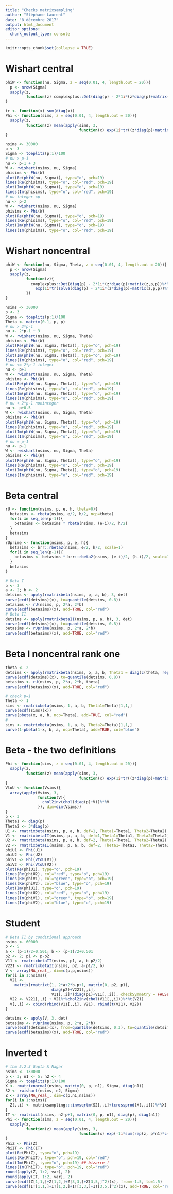 ```yaml
---
title: "Checks matrixsampling"
author: "Stéphane Laurent"
date: "8 décembre 2017"
output: html_document
editor_options: 
  chunk_output_type: console
---
```


```r
knitr::opts_chunk$set(collapse = TRUE)
```

# Wishart central

```r
phiW <- function(nu, Sigma, z = seq(0.01, 4, length.out = 20)){
  p <- nrow(Sigma)
  sapply(z, 
         function(z) complexplus::Det(diag(p) - 2*1i*(z*diag(p)+matrix(z,p,p))%*%Sigma)^(-nu/2)) 
}
```

```r
tr <- function(x) sum(diag(x))
Phi <- function(sims, z = seq(0.01, 4, length.out = 20)){
  sapply(z,
         function(z) mean(apply(sims, 3,
                                function(x) exp(1i*tr((z*diag(p)+matrix(z,p,p))%*%x)))))
}
```

```r
nsims <- 30000
p <- 3
Sigma <- toeplitz(p:1)/100
# nu > p-1
nu <- p-1 + 3
W <- rwishart(nsims, nu, Sigma)
phisims <- Phi(W)
plot(Re(phiW(nu, Sigma)), type="o", pch=19)
lines(Re(phisims), type="o", col="red", pch=19)
plot(Im(phiW(nu, Sigma)), type="o", pch=19)
lines(Im(phisims), type="o", col="red", pch=19)
# nu integer <p
nu <- p-2
W <- rwishart(nsims, nu, Sigma)
phisims <- Phi(W)
plot(Re(phiW(nu, Sigma)), type="o", pch=19)
lines(Re(phisims), type="o", col="red", pch=19)
plot(Im(phiW(nu, Sigma)), type="o", pch=19)
lines(Im(phisims), type="o", col="red", pch=19)
```

# Wishart noncentral

```r
phiW <- function(nu, Sigma, Theta, z = seq(0.01, 4, length.out = 20)){
  p <- nrow(Sigma)
  sapply(z, 
         function(z){
           complexplus::Det(diag(p) - 2*1i*(z*diag(p)+matrix(z,p,p))%*%Sigma)^(-nu/2) * 
             exp(1i*tr(solve(diag(p) - 2*1i*(z*diag(p)+matrix(z,p,p))%*%Sigma) %*% (z*diag(p)+matrix(z,p,p)) %*% Theta))
         })
}
```

```r
nsims <- 30000
p <- 3
Sigma <- toeplitz(p:1)/100
Theta <- matrix(0.1, p, p)
# nu > 2*p-1
nu <- 2*p-1 + 3
W <- rwishart(nsims, nu, Sigma, Theta)
phisims <- Phi(W)
plot(Re(phiW(nu, Sigma, Theta)), type="o", pch=19)
lines(Re(phisims), type="o", col="red", pch=19)
plot(Im(phiW(nu, Sigma, Theta)), type="o", pch=19)
lines(Im(phisims), type="o", col="red", pch=19)
# nu <= 2*p-1 integer
nu <- p+1
W <- rwishart(nsims, nu, Sigma, Theta)
phisims <- Phi(W)
plot(Re(phiW(nu, Sigma, Theta)), type="o", pch=19)
lines(Re(phisims), type="o", col="red", pch=19)
plot(Im(phiW(nu, Sigma, Theta)), type="o", pch=19)
lines(Im(phisims), type="o", col="red", pch=19)
# nu < 2*p-1 noninteger
nu <- p+0.5
W <- rwishart(nsims, nu, Sigma, Theta)
phisims <- Phi(W)
plot(Re(phiW(nu, Sigma, Theta)), type="o", pch=19)
lines(Re(phisims), type="o", col="red", pch=19)
plot(Im(phiW(nu, Sigma, Theta)), type="o", pch=19)
lines(Im(phisims), type="o", col="red", pch=19)
# nu = p-1
nu <- p-1
W <- rwishart(nsims, nu, Sigma, Theta)
phisims <- Phi(W)
plot(Re(phiW(nu, Sigma, Theta)), type="o", pch=19)
lines(Re(phisims), type="o", col="red", pch=19)
plot(Im(phiW(nu, Sigma, Theta)), type="o", pch=19)
lines(Im(phisims), type="o", col="red", pch=19)
```

# Beta central

```r
rU <- function(nsims, p, e, h, theta=0){
  betasims <- rbeta(nsims, e/2, h/2, ncp=theta)
  for(i in seq_len(p-1)){
    betasims <- betasims * rbeta(nsims, (e-i)/2, h/2)
  }
  betasims
}
rUprime <- function(nsims, p, e, h){
  betasims <- brr::rbeta2(nsims, e/2, h/2, scale=1)
  for(i in seq_len(p-1)){
    betasims <- betasims * brr::rbeta2(nsims, (e-i)/2, (h-i)/2, scale=1)
  }
  betasims
}
```

```r
# Beta I
p <- 3
a <- 2; b <- 2
detsims <- apply(rmatrixbeta(nsims, p, a, b), 3, det)
curve(ecdf(detsims)(x), to=quantile(detsims, 0.8))
betasims <- rU(nsims, p, 2*a, 2*b)
curve(ecdf(betasims)(x), add=TRUE, col="red")
# Beta II
detsims <- apply(rmatrixbetaII(nsims, p, a, b), 3, det)
curve(ecdf(detsims)(x), to=quantile(detsims, 0.8))
betasims <- rUprime(nsims, p, 2*a, 2*b)
curve(ecdf(betasims)(x), add=TRUE, col="red")
```


# Beta I noncentral rank one

```r
theta <- 2
detsims <- apply(rmatrixbeta(nsims, p, a, b, Theta1 = diag(c(theta, rep(0,p-1)))), 3, det)
curve(ecdf(detsims)(x), to=quantile(detsims, 0.8))
betasims <- rU(nsims, p, 2*a, 2*b, theta)
curve(ecdf(betasims)(x), add=TRUE, col="red")
```

```r
# check p=1
Theta <- 1
sims <- rmatrixbeta(nsims, 1, a, b, Theta1=Theta)[1,1,]
curve(ecdf(sims)(x))
curve(pbeta(x, a, b, ncp=Theta), add=TRUE, col="red")
#
sims <- rmatrixbeta(nsims, 1, a, b, Theta2=Theta)[1,1,]
curve(1-pbeta(1-x, b, a, ncp=Theta), add=TRUE, col="blue")
```


# Beta - the two definitions

```r
Phi <- function(sims, z = seq(0.01, 4, length.out = 20)){
  sapply(z,
         function(z) mean(apply(sims, 3,
                                function(x) exp(1i*tr((z*diag(p)+matrix(z,p,p))%*%x)))))
}
VtoU <- function(Vsims){
  array(apply(Vsims, 3,
              function(V){
                chol2inv(chol(diag(p)+V))%*%V
              }), dim=dim(Vsims))
}
p <- 3
Theta1 <- diag(p) 
Theta2 <- 3*diag(p) 
U1 <- rmatrixbeta(nsims, p, a, b, def=1, Theta1=Theta1, Theta2=Theta2)
V1 <- rmatrixbetaII(nsims, p, a, b, def=1,Theta1=Theta1, Theta2=Theta2)
U2 <- rmatrixbeta(nsims, p, a, b, def=2, Theta1=Theta1, Theta2=Theta2)
V2 <- rmatrixbetaII(nsims, p, a, b, def=2, Theta1=Theta1, Theta2=Theta2)
phiU1 <- Phi(U1)
phiU2 <- Phi(U2)
phiV1 <- Phi(VtoU(V1))
phiV2 <- Phi(VtoU(V2))
plot(Re(phiU1), type="o", pch=19)
lines(Re(phiU2), col="red", type="o", pch=19)
lines(Re(phiV1), col="green", type="o", pch=19)
lines(Re(phiV2), col="blue", type="o", pch=19)
plot(Im(phiU1), type="o", pch=19)
lines(Im(phiU2), col="red", type="o", pch=19)
lines(Im(phiV1), col="green", type="o", pch=19)
lines(Im(phiV2), col="blue", type="o", pch=19)
```


# Student 

```r
# Beta II by conditional approach
nsims <- 60000
p <- 5
a <- (p-1)/2+0.501; b <- (p-1)/2+0.501
p2 <- 2; p1 <- p-p2
V11 <- rmatrixbetaII(nsims, p1, a, b-p2/2)
V221 <- rmatrixbetaII(nsims, p2, a-p1/2, b)
V <- array(NA_real_, dim=c(p,p,nsims))
for(i in 1:nsims){
  V21 <-
    matrix(rmatrixt(1, 2*a+2*b-p+1, matrix(0, p2, p1),
                    diag(p2)+V221[,,i],
                    V11[,,i]*(diag(p1)+V11[,,i]), checkSymmetry = FALSE)[,,1], p2, p1)
  V22 <- V221[,,i] + V21%*%chol2inv(chol(V11[,,i]))%*%t(V21)
  V[,,i] <- cbind(rbind(V11[,,i], V21), rbind(t(V21), V22))
}

detsims <- apply(V, 3, det)
betasims <- rUprime(nsims, p, 2*a, 2*b)
curve(ecdf(detsims)(x), from=quantile(detsims, 0.3), to=quantile(detsims, 0.7))
curve(ecdf(betasims)(x), add=TRUE, col="red")
```

# Inverted t

```r
# thm 5.2.3 Gupta & Nagar
nsims <- 130000
p <- 3; n1 <- 5; n2 <- 4
Sigma <- toeplitz(p:1)/100
X <- rmatrixnormal(nsims, matrix(0, p, n1), Sigma, diag(n1))
S2 <- rwishart(nsims, n2, Sigma)
Z <- array(NA_real_, dim=c(p,n1,nsims))
for(i in 1:nsims){
  Z[,,i] <- matrixsampling:::invsqrtm(S2[,,i]+tcrossprod(X[,,i]))%*%X[,,i]
}
IT <- rmatrixit(nsims, n2-p+1, matrix(0, p, n1), diag(p), diag(n1))
Phi <- function(sims, z = seq(0.01, 4, length.out = 20)){
  sapply(z,
         function(z) mean(apply(sims, 3,
                                function(x) exp(-1i*sum(rep(z, p*n1)*c(t(x)))))))
}
PhiZ <- Phi(Z)
PhiIT <- Phi(IT)
plot(Re(PhiZ), type="o", pch=19)
lines(Re(PhiIT), type="o", pch=19, col="red")
plot(Im(PhiZ), type="o", pch=19) ## bizarre !
lines(Im(PhiIT), type="o", pch=19, col="red")
round(apply(Z, 1:2, var), 2)
round(apply(IT, 1:2, var), 2)
curve(ecdf(Z[1,1,]+Z[1,2,]+Z[3,3,]+Z[3,5,]^2)(x), from=-1.5, to=1.5)
curve(ecdf(IT[1,1,]+IT[1,2,]+IT[3,3,]+IT[3,5,]^2)(x), add=TRUE, col="red")
```

